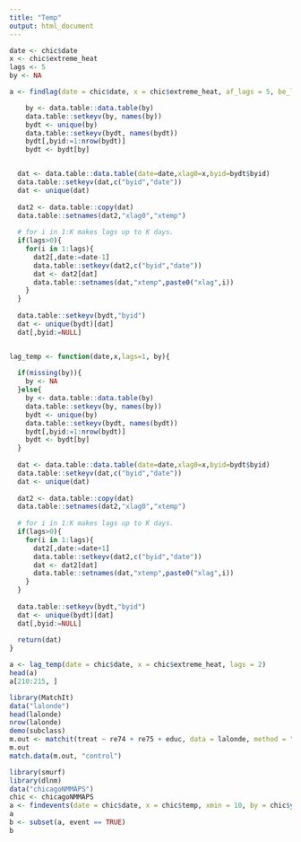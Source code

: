 ```yaml
---
title: "Temp"
output: html_document
---
```


```r
date <- chic$date
x <- chic$extreme_heat
lags <- 5
by <- NA

a <- findlag(date = chic$date, x = chic$extreme_heat, af_lags = 5, be_lags = 2)

    by <- data.table::data.table(by)
    data.table::setkeyv(by, names(by))
    bydt <- unique(by)
    data.table::setkeyv(bydt, names(bydt))
    bydt[,byid:=1:nrow(bydt)]
    bydt <- bydt[by]


  dat <- data.table::data.table(date=date,xlag0=x,byid=bydt$byid)
  data.table::setkeyv(dat,c("byid","date"))
  dat <- unique(dat)
  
  dat2 <- data.table::copy(dat)
  data.table::setnames(dat2,"xlag0","xtemp")
  
  # for i in 1:K makes lags up to K days.
  if(lags>0){
    for(i in 1:lags){
      dat2[,date:=date-1]
      data.table::setkeyv(dat2,c("byid","date"))
      dat <- dat2[dat]
      data.table::setnames(dat,"xtemp",paste0("xlag",i))
    }
  }
  
  data.table::setkeyv(bydt,"byid")
  dat <- unique(bydt)[dat]
  dat[,byid:=NULL]


lag_temp <- function(date,x,lags=1, by){
  
  if(missing(by)){
    by <- NA
  }else{
    by <- data.table::data.table(by)
    data.table::setkeyv(by, names(by))
    bydt <- unique(by)
    data.table::setkeyv(bydt, names(bydt))
    bydt[,byid:=1:nrow(bydt)]
    bydt <- bydt[by]
  }
  
  dat <- data.table::data.table(date=date,xlag0=x,byid=bydt$byid)
  data.table::setkeyv(dat,c("byid","date"))
  dat <- unique(dat)
  
  dat2 <- data.table::copy(dat)
  data.table::setnames(dat2,"xlag0","xtemp")
  
  # for i in 1:K makes lags up to K days.
  if(lags>0){
    for(i in 1:lags){
      dat2[,date:=date+1]
      data.table::setkeyv(dat2,c("byid","date"))
      dat <- dat2[dat]
      data.table::setnames(dat,"xtemp",paste0("xlag",i))
    }
  }
  
  data.table::setkeyv(bydt,"byid")
  dat <- unique(bydt)[dat]
  dat[,byid:=NULL]
  
  return(dat)
}

a <- lag_temp(date = chic$date, x = chic$extreme_heat, lags = 2)
head(a)
a[210:215, ]
```



```r
library(MatchIt)
data("lalonde")
head(lalonde)
nrow(lalonde)
demo(subclass)
m.out <- matchit(treat ~ re74 + re75 + educ, data = lalonde, method = "nearest")
m.out
match.data(m.out, "control")
```


```r
library(smurf)
library(dlnm)
data("chicagoNMMAPS")
chic <- chicagoNMMAPS
a <- findevents(date = chic$date, x = chic$temp, xmin = 10, by = chic$year)
a
b <- subset(a, event == TRUE)
b

```

